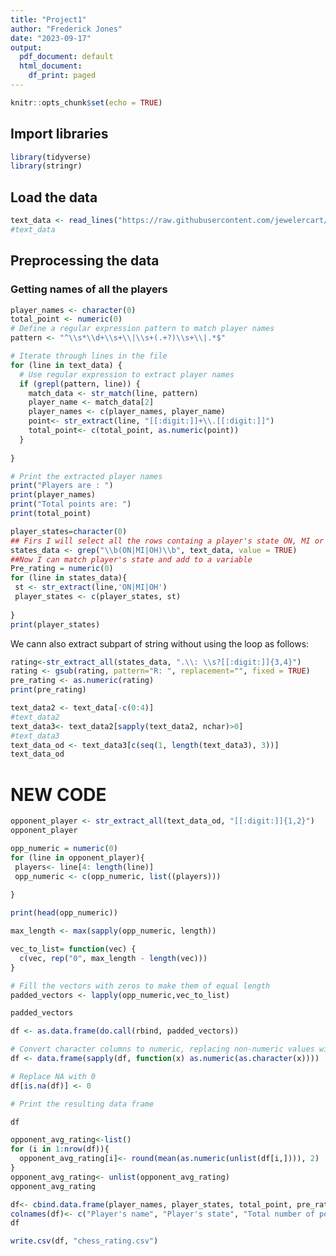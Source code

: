 ---
title: "Project1"
author: "Frederick Jones"
date: "2023-09-17"
output:
  pdf_document: default
  html_document:
    df_print: paged
---

```{r setup, include=FALSE}
knitr::opts_chunk$set(echo = TRUE)
```

## Import libraries
```{r}
library(tidyverse)
library(stringr)
```


## Load the data 
```{r}
text_data <- read_lines("https://raw.githubusercontent.com/jewelercart/R/main/tournamentinfo.txt")
#text_data
```
## Preprocessing the data
### Getting names of all the players

```{r}
player_names <- character(0)
total_point <- numeric(0)
# Define a regular expression pattern to match player names
pattern <- "^\\s*\\d+\\s+\\|\\s+(.+?)\\s+\\|.*$"

# Iterate through lines in the file
for (line in text_data) {
  # Use regular expression to extract player names
  if (grepl(pattern, line)) {
    match_data <- str_match(line, pattern)
    player_name <- match_data[2]
    player_names <- c(player_names, player_name)
    point<- str_extract(line, "[[:digit:]]+\\.[[:digit:]]")
    total_point<- c(total_point, as.numeric(point))
  }
  
}

# Print the extracted player names
print("Players are : ")
print(player_names)
print("Total points are: ")
print(total_point)
```
```{r}
player_states=character(0)
## Firs I will select all the rows containg a player's state ON, MI or OH
states_data <- grep("\\b(ON|MI|OH)\\b", text_data, value = TRUE)
##Now I can match player's state and add to a variable
Pre_rating = numeric(0)
for (line in states_data){
 st <- str_extract(line,'ON|MI|OH') 
 player_states <- c(player_states, st)
 
}
print(player_states)
```


We cann also extract subpart of string without using the loop as follows: 

```{r}
rating<-str_extract_all(states_data, ".\\: \\s?[[:digit:]]{3,4}")
rating <- gsub(rating, pattern="R: ", replacement="", fixed = TRUE)
pre_rating <- as.numeric(rating)
print(pre_rating)
```
```{r}
text_data2 <- text_data[-c(0:4)]
#text_data2
text_data3<- text_data2[sapply(text_data2, nchar)>0]
#text_data3
text_data_od <- text_data3[c(seq(1, length(text_data3), 3))]
text_data_od
```

# NEW CODE
```{r}

opponent_player <- str_extract_all(text_data_od, "[[:digit:]]{1,2}")
opponent_player

opp_numeric = numeric(0)
for (line in opponent_player){
 players<- line[4: length(line)]
 opp_numeric <- c(opp_numeric, list((players)))
 
}

print(head(opp_numeric))

max_length <- max(sapply(opp_numeric, length))

vec_to_list= function(vec) {
  c(vec, rep("0", max_length - length(vec)))
}

# Fill the vectors with zeros to make them of equal length
padded_vectors <- lapply(opp_numeric,vec_to_list) 

padded_vectors

df <- as.data.frame(do.call(rbind, padded_vectors))

# Convert character columns to numeric, replacing non-numeric values with NA
df <- data.frame(sapply(df, function(x) as.numeric(as.character(x))))

# Replace NA with 0
df[is.na(df)] <- 0

# Print the resulting data frame

df
```
```{r}
opponent_avg_rating<-list()
for (i in 1:nrow(df)){
  opponent_avg_rating[i]<- round(mean(as.numeric(unlist(df[i,]))), 2)
}
opponent_avg_rating<- unlist(opponent_avg_rating)
opponent_avg_rating

```

```{r}
df<- cbind.data.frame(player_names, player_states, total_point, pre_rating, opponent_avg_rating)
colnames(df)<- c("Player's name", "Player's state", "Total number of points", "Player's Pre-Rating", "Opponent's Average Pre-Rating")
df
```

```{r}
write.csv(df, "chess_rating.csv")
```

